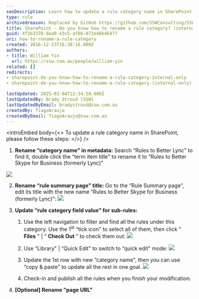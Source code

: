```yaml
---
seoDescription: Learn how to update a rule category name in SharePoint with step-by-step instructions.
type: rule
archivedreason: Replaced by GitHub https://github.com/SSWConsulting/SSW.Rules.Content/wiki/How-to-Rename-Rules
title: SharePoint - Do you know how to rename a rule category? (internal only)
guid: 4f3b3378-0aa0-43c5-af86-872e46b45877
uri: how-to-rename-a-rule-category
created: 2016-12-23T16:30:16.000Z
authors:
- title: William Yin
  url: https://ssw.com.au/people/william-yin
related: []
redirects:
- sharepoint-do-you-know-how-to-rename-a-rule-category-internal-only
- sharepoint-do-you-know-how-to-rename-a-rule-category-(internal-only)

lastUpdated: 2025-02-04T12:34:58.000Z
lastUpdatedBy: Brady Stroud [SSW]
lastUpdatedByEmail: bradystroud@ssw.com.au
createdBy: TiagoAraujo
createdByEmail: TiagoAraujo@ssw.com.au
---
```


<introEmbed
  body={<>
To update a rule category name in SharePoint, please follow these steps:
  </>}
/>
1. **Rename “category name" in metadata:**
Search “Rules to Better Lync" to find it, double click the “term item title" to rename it to “Rules to Better Skype for Business (formerly Lync)"

![](/uploads/rules/how-to-rename-a-rule-category/change-rule-category-name-1.jpg)

2. **Rename “rule summary page" title:**
Go to the “Rule Summary page", edit its title with the new name “Rules to Better Skype for Business (formerly Lync)":
![](/uploads/rules/how-to-rename-a-rule-category/change-rule-category-name-2.jpg)

3. **Update “rule category field value" for sub-rules:**
    1. Use the left navigation to filter and find all the rules under this category. Use the 1<sup>st</sup> “tick icon" to select all of them, then click “ **Files** " | “ **Check Out** " to check them out:
![](/uploads/rules/how-to-rename-a-rule-category/change-rule-category-name-3.jpg)

    2. Use “Library" | “Quick Edit" to switch to “quick edit" mode:
![](/uploads/rules/how-to-rename-a-rule-category/change-rule-category-name-4.jpg)

    3. Update the 1st row with new “category name", then you can use “copy & paste" to update all the rest in one goal.
![](/uploads/rules/how-to-rename-a-rule-category/change-rule-category-name-5.jpg)

    4. Check-in and publish all the rules when you finish your modification.
4. **[Optional] Rename “page URL"**
